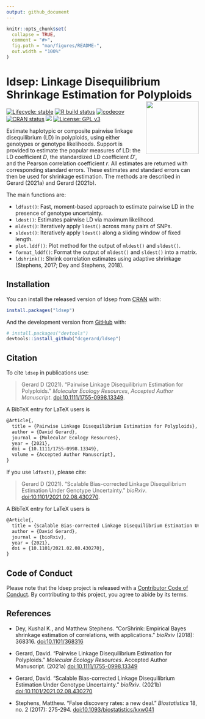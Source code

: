 ```yaml
---
output: github_document
---
```


<!-- README.md is generated from README.Rmd. Please edit that file -->

```r
knitr::opts_chunk$set(
  collapse = TRUE,
  comment = "#>",
  fig.path = "man/figures/README-",
  out.width = "100%"
)
```


# ldsep: Linkage Disequilibrium Shrinkage Estimation for Polyploids <a href='https://dcgerard.github.io/ldsep/'><img src='man/figures/logo.png' align="right" height="138" /></a>

<!-- badges: start -->
[![Lifecycle: stable](https://img.shields.io/badge/lifecycle-stable-brightgreen.svg)](https://lifecycle.r-lib.org/articles/stages.html)
[![R build status](https://github.com/dcgerard/ldsep/workflows/R-CMD-check/badge.svg)](https://github.com/dcgerard/ldsep/actions)
[![codecov](https://codecov.io/gh/dcgerard/ldsep/branch/master/graph/badge.svg?token=J3ZRB8PAHY)](https://codecov.io/gh/dcgerard/ldsep)
[![CRAN status](https://www.r-pkg.org/badges/version/ldsep)](https://CRAN.R-project.org/package=ldsep)
[![](http://cranlogs.r-pkg.org/badges/grand-total/ldsep)](https://cran.r-project.org/package=ldsep)
[![License: GPL v3](https://img.shields.io/badge/License-GPL%20v3-blue.svg)](https://www.gnu.org/licenses/gpl-3.0)
<!-- badges: end -->

Estimate haplotypic or composite pairwise linkage disequilibrium (LD) in polyploids, using either genotypes or genotype likelihoods. Support is provided to estimate the popular measures of LD: the LD coefficient $D$, the standardized LD coefficient $D'$, and the Pearson correlation coefficient $r$. All estimates are returned with corresponding standard errors. These estimates and standard errors can then be used for shrinkage estimation. The methods are described in Gerard (2021a) and Gerard (2021b).

The main functions are:

- `ldfast()`: Fast, moment-based approach to estimate pairwise LD
  in the presence of genotype uncertainty.
- `ldest()`: Estimates pairwise LD via maximum likelihood.
- `mldest()`: Iteratively apply `ldest()` across many pairs of SNPs.
- `sldest()`: Iteratively apply `ldest()` along a sliding window of fixed length.
- `plot.lddf()`: Plot method for the output of `mldest()` and `sldest()`.
- `format_lddf()`: Format the output of `mldest()` and `sldest()` into a matrix.
- `ldshrink()`: Shrink correlation estimates using adaptive shrinkage (Stephens, 2017; Dey and Stephens, 2018).

## Installation

You can install the released version of ldsep from [CRAN](https://cran.r-project.org/package=ldsep) with:

``` r
install.packages("ldsep")
```

And the development version from [GitHub](https://github.com/dcgerard/ldsep) with:

``` r
# install.packages("devtools")
devtools::install_github("dcgerard/ldsep")
```

## Citation

To cite `ldsep` in publications use:

> Gerard D (2021). "Pairwise Linkage Disequilibrium Estimation for Polyploids." _Molecular Ecology Resources_, *Accepted Author Manuscript*. [doi:10.1111/1755-0998.13349](https://doi.org/10.1111/1755-0998.13349).

A BibTeX entry for LaTeX users is

``` tex
@Article{,
  title = {Pairwise Linkage Disequilibrium Estimation for Polyploids},
  author = {David Gerard},
  journal = {Molecular Ecology Resources},
  year = {2021},
  doi = {10.1111/1755-0998.13349},
  volume = {Accepted Author Manuscript},
}
```

If you use `ldfast()`, please cite:

> Gerard D (2021). "Scalable Bias-corrected Linkage Disequilibrium Estimation Under Genotype Uncertainty." _bioRxiv_. [doi:10.1101/2021.02.08.430270](https://doi.org/10.1101/2021.02.08.430270).

A BibTeX entry for LaTeX users is

``` tex
@Article{,
  title = {Scalable Bias-corrected Linkage Disequilibrium Estimation Under Genotype Uncertainty},
  author = {David Gerard},
  journal = {bioRxiv},
  year = {2021},
  doi = {10.1101/2021.02.08.430270},
}
```

## Code of Conduct

Please note that the ldsep project is released with a [Contributor Code of Conduct](https://contributor-covenant.org/version/2/0/CODE_OF_CONDUCT.html). By contributing to this project, you agree to abide by its terms.

## References

- Dey, Kushal K., and Matthew Stephens. "CorShrink: Empirical Bayes shrinkage estimation of correlations, with applications." _bioRxiv_ (2018): 368316. [doi:10.1101/368316](https://doi.org/10.1101/368316)

- Gerard, David. "Pairwise Linkage Disequilibrium Estimation for Polyploids." _Molecular Ecology Resources_. Accepted Author Manuscript. (2021a) [doi:10.1111/1755-0998.13349](https://doi.org/10.1111/1755-0998.13349)

-  Gerard, David. "Scalable Bias-corrected Linkage Disequilibrium Estimation Under Genotype Uncertainty." _bioRxiv_. (2021b) [doi:10.1101/2021.02.08.430270](https://doi.org/10.1101/2021.02.08.430270)

- Stephens, Matthew. "False discovery rates: a new deal." _Biostatistics_ 18, no. 2 (2017): 275-294. [doi:10.1093/biostatistics/kxw041](https://doi.org/10.1093/biostatistics/kxw041)
